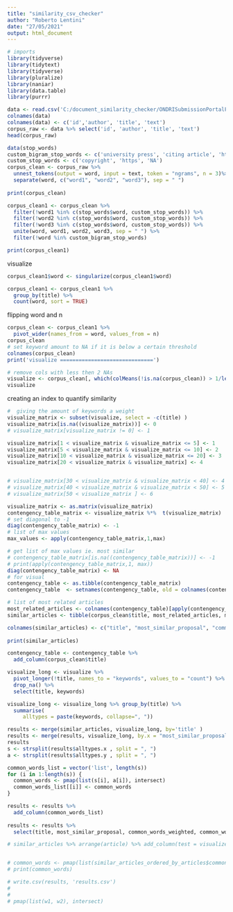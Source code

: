```yaml
---
title: "similarity_csv_checker"
author: "Roberto Lentini"
date: "27/05/2021"
output: html_document
---
```

```r
# imports
library(tidyverse)
library(tidytext)
library(tidyverse)
library(pluralize)
library(naniar)
library(data.table)
library(purrr)
```

```r
data <- read.csv('C:/document_similarity_checker/ONDRISubmissionPortalFullList .csv')
colnames(data)
colnames(data) <- c('id','author', 'title', 'text')
corpus_raw <- data %>% select('id', 'author', 'title', 'text')
head(corpus_raw)
```

```r
data(stop_words)
custom_bigram_stop_words <- c('university press', 'citing article', 'https www.tandfonline.com')
custom_stop_words <- c('copyright', 'https', 'NA')
corpus_clean <- corpus_raw %>%
  unnest_tokens(output = word, input = text, token = "ngrams", n = 3)%>%
  separate(word, c("word1", "word2", "word3"), sep = " ")
  
print(corpus_clean)

corpus_clean1 <- corpus_clean %>%
  filter(!word1 %in% c(stop_words$word, custom_stop_words)) %>%
  filter(!word2 %in% c(stop_words$word, custom_stop_words)) %>% 
  filter(!word3 %in% c(stop_words$word, custom_stop_words)) %>%
  unite(word, word1, word2, word3, sep = " ") %>%
  filter(!word %in% custom_bigram_stop_words)

print(corpus_clean1)
```
visualize
```r

corpus_clean1$word <- singularize(corpus_clean1$word)

corpus_clean1 <- corpus_clean1 %>%
  group_by(title) %>%
  count(word, sort = TRUE) 
```

flipping word and n
```r
corpus_clean <- corpus_clean1 %>%
  pivot_wider(names_from = word, values_from = n)
corpus_clean
# set keyword amount to NA if it is below a certain threshold
colnames(corpus_clean)
print('visualize ==============================')

# remove cols with less then 2 NAs
visualize <- corpus_clean[, which(colMeans(!is.na(corpus_clean)) > 1/length(corpus_clean$title))]
visualize
```
creating an index to quantify similarity
```r
#  giving the amount of keywords a weight
visualize_matrix <- subset(visualize, select = -c(title) )
visualize_matrix[is.na((visualize_matrix))] <- 0
# visualize_matrix[visualize_matrix != 0] <- 1

visualize_matrix[1 < visualize_matrix & visualize_matrix <= 5] <- 1
visualize_matrix[5 < visualize_matrix & visualize_matrix <= 10] <- 2
visualize_matrix[10 < visualize_matrix & visualize_matrix <= 20] <- 3
visualize_matrix[20 < visualize_matrix & visualize_matrix] <- 4


# visualize_matrix[30 < visualize_matrix & visualize_matrix < 40] <- 4 
# visualize_matrix[40 < visualize_matrix & visualize_matrix < 50] <- 5 
# visualize_matrix[50 < visualize_matrix ] <- 6 

visualize_matrix <- as.matrix(visualize_matrix)
contengency_table_matrix <- visualize_matrix %*%  t(visualize_matrix)
# set diagonal to -1
diag(contengency_table_matrix) <- -1
# list of max values
max_values <- apply(contengency_table_matrix,1,max)

# get list of max values ie. most similar 
# contengency_table_matrix[is.na((contengency_table_matrix))] <- -1
# print(apply(contengency_table_matrix,1, max))
diag(contengency_table_matrix) <- NA
# for visual
contengency_table <- as.tibble(contengency_table_matrix)
contengency_table  <- setnames(contengency_table, old = colnames(contengency_table), corpus_clean$title)

# list of most related articles
most_related_articles <- colnames(contengency_table)[apply(contengency_table,1,which.max)]
similar_articles <- tibble(corpus_clean$title, most_related_articles, max_values)

colnames(similar_articles) <- c("title", "most_similar_proposal", "common_words_weighted")
   
print(similar_articles)

contengency_table <- contengency_table %>%
  add_column(corpus_clean$title)
```


```r
visualize_long <- visualize %>% 
  pivot_longer(!title, names_to = "keywords", values_to = "count") %>%
  drop_na() %>%
  select(title, keywords)

visualize_long <- visualize_long %>% group_by(title) %>%
  summarise(
     alltypes = paste(keywords, collapse=", "))

results <- merge(similar_articles, visualize_long, by='title' )
results <- merge(results, visualize_long, by.x = "most_similar_proposal", by.y = "title" )
results
s <- strsplit(results$alltypes.x , split = ", ")
a <- strsplit(results$alltypes.y , split = ", ")

common_words_list = vector('list', length(s))
for (i in 1:length(s)) {
  common_words <- pmap(list(s[i], a[i]), intersect)
  common_words_list[[i]] <- common_words
}

results <- results %>%
  add_column(common_words_list)
  
results <- results %>% 
  select(title, most_similar_proposal, common_words_weighted, common_words_list)

# similar_articles %>% arrange(article) %>% add_column(test = visualize_long$alltypes) %>% arrange(most_related_articles) %>% add_column(test2 = visualize_long$alltypes)


# common_words <- pmap(list(similar_articles_ordered_by_articles$common_words, similar_articles_ordered_by_most_similar_articles$common_words), intersect)
# print(common_words)

# write.csv(results, 'results.csv')
# 
# 
# pmap(list(w1, w2), intersect)


```

